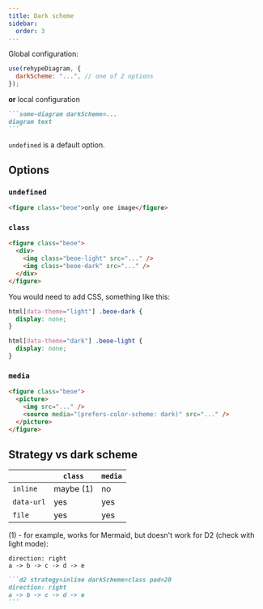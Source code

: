 ```yaml
---
title: Dark scheme
sidebar:
  order: 3
---
```


Global configuration:

```js
use(rehypeDiagram, {
  darkScheme: "...", // one of 2 options
});
```

**or** local configuration

````md
```some-diagram darkScheme=...
diagram text
```
````

`undefined` is a default option.

## Options

### `undefined`

```html
<figure class="beoe">only one image</figure>
```

### `class`

```html
<figure class="beoe">
  <div>
    <img class="beoe-light" src="..." />
    <img class="beoe-dark" src="..." />
  </div>
</figure>
```

You would need to add CSS, something like this:

```css
html[data-theme="light"] .beoe-dark {
  display: none;
}

html[data-theme="dark"] .beoe-light {
  display: none;
}
```

### `media`

```html
<figure class="beoe">
  <picture>
    <img src="..." />
    <source media="(prefers-color-scheme: dark)" src="..." />
  </picture>
</figure>
```

## Strategy vs dark scheme

|            | `class`   | `media` |
| ---------- | --------- | ------- |
| `inline`   | maybe (1) | no      |
| `data-url` | yes       | yes     |
| `file`     | yes       | yes     |

(1) - for example, works for Mermaid, but doesn't work for D2 (check with light mode):


<Tabs>
  <TabItem label="Diagram">

```d2 strategy=inline darkScheme=class pad=20
direction: right
a -> b -> c -> d -> e
```
  </TabItem>
  <TabItem label="Markdown">

````md
```d2 strategy=inline darkScheme=class pad=20
direction: right
a -> b -> c -> d -> e
```
````
  </TabItem>
</Tabs>
